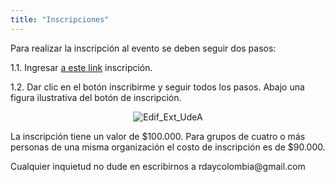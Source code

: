 ```yaml
---
title: "Inscripciones"
---
```


Para realizar la inscripción al evento se deben seguir dos pasos:


1.1. Ingresar [a este link](https://www.udea.edu.co/wps/portal/udea/web/inicio/go?goid=portafolioext&q=25645&events=true) inscripción.

1.2. Dar clic en el botón inscribirme y seguir todos los pasos. Abajo una figura ilustrativa del botón de inscripción.

<center>
<img src="imagenes/guia_inscripcion.png" alt="Edif_Ext_UdeA" style="max-width: 35%;">
</center>

La inscripción tiene un valor de $100.000. Para grupos de cuatro o más personas de una misma organización el costo de inscripción es de $90.000.

Cualquier inquietud no dude en escribirnos a rdaycolombia@gmail.com
